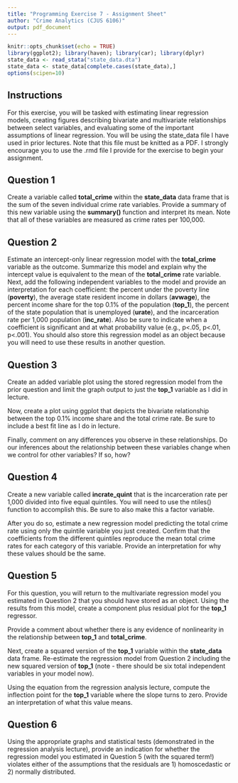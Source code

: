 ```yaml
---
title: "Programming Exercise 7 - Assignment Sheet"
author: "Crime Analytics (CJUS 6106)"
output: pdf_document
---
```


```r
knitr::opts_chunk$set(echo = TRUE)
library(ggplot2); library(haven); library(car); library(dplyr)
state_data <- read_stata("state_data.dta")
state_data <- state_data[complete.cases(state_data),]
options(scipen=10)
```

## Instructions

For this exercise, you will be tasked with estimating linear regression models, creating figures describing bivariate and multivariate relationships between select variables, and evaluating some of the important assumptions of linear regression. You will be using the state_data file I have used in prior lectures. Note that this file must be knitted as a PDF. I strongly encourage you to use the .rmd file I provide for the exercise to begin your assignment. 

## Question 1

Create a variable called **total_crime** within the **state_data** data frame that is the sum of the seven individual crime rate variables. Provide a summary of this new variable using the **summary()** function and interpret its mean. Note that all of these variables are measured as crime rates per 100,000. 

## Question 2

Estimate an intercept-only linear regression model with the **total_crime** variable as the outcome. Summarize this model and explain why the intercept value is equivalent to the mean of the **total_crime** rate variable. 
Next, add the following independent variables to the model and provide an interpretation for each coefficient: the percent under the poverty line (**poverty**), the average state resident income in dollars (**avwage**), the percent income share for the top 0.1% of the population (**top_1**), the percent of the state population that is unemployed (**urate**), and the incarceration rate per 1,000 population (**inc_rate**). Also be sure to indicate when a coefficient is significant and at what probability value (e.g., p<.05, p<.01, p<.001). You should also store this regression model as an object because you will need to use these results in another question. 

## Question 3

Create an added variable plot using the stored regression model from the prior question and limit the graph output to just the **top_1** variable as I did in lecture. 

Now, create a plot using ggplot that depicts the bivariate relationship between the top 0.1% income share and the total crime rate. Be sure to include a best fit line as I do in lecture. 

Finally, comment on any differences you observe in these relationships. Do our inferences about the relationship between these variables change when we control for other variables? If so, how?

\newpage

## Question 4

Create a new variable called **incrate_quint** that is the incarceration rate per 1,000 divided into five equal quintiles. You will need to use the ntiles() function to accomplish this. Be sure to also make this a factor variable. 

After you do so, estimate a new regression model predicting the total crime rate using only the quintile variable you just created. Confirm that the coefficients from the different quintiles reproduce the mean total crime rates for each category of this variable. Provide an interpretation for why these values should be the same. 

## Question 5

For this question, you will return to the multivariate regression model you estimated in Question 2 that you should have stored as an object. Using the results from this model, create a component plus residual plot for the **top_1** regressor. 

Provide a comment about whether there is any evidence of nonlinearity in the relationship between **top_1** and **total_crime**. 

Next, create a squared version of the **top_1** variable within the **state_data** data frame. Re-estimate the regression model from Question 2 including the new squared version of **top_1** (note - there should be six total independent variables in your model now). 

Using the equation from the regression analysis lecture, compute the inflection point for the **top_1** variable where the slope turns to zero. Provide an interpretation of what this value means. 

## Question 6

Using the appropriate graphs and statistical tests (demonstrated in the regression analysis lecture), provide an indication for whether the regression model you estimated in Question 5 (with the squared term!) violates either of the assumptions that the residuals are 1) homoscedastic or 2) normally distributed. 
